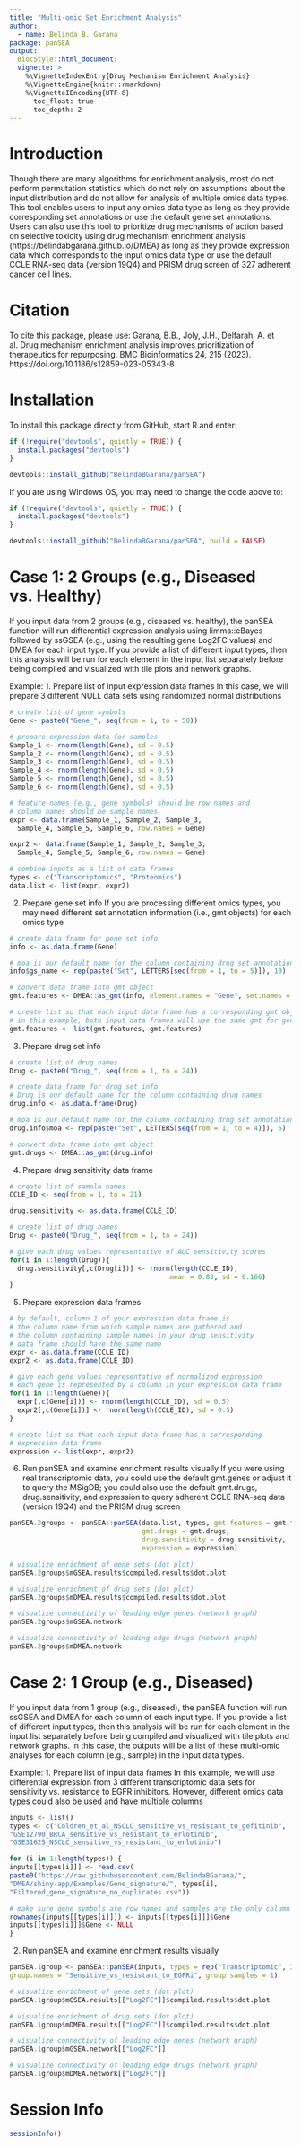 ```yaml
---
title: "Multi-omic Set Enrichment Analysis"
author: 
  - name: Belinda B. Garana
package: panSEA
output:
  BiocStyle::html_document:
  vignette: >
    %\VignetteIndexEntry{Drug Mechanism Enrichment Analysis}
    %\VignetteEngine{knitr::rmarkdown}
    %\VignetteIEncoding{UTF-8}
      toc_float: true
      toc_depth: 2
---
```


# Introduction
Though there are many algorithms for enrichment analysis, most do not perform 
permutation statistics which do not rely on assumptions about the input 
distribution and do not allow for analysis of multiple omics data types. 
This tool enables users to input any omics data type as long as they provide 
corresponding set annotations or use the default gene set annotations. Users 
can also use this tool to prioritize drug mechanisms of action based on 
selective toxicity using drug mechanism enrichment analysis 
(https://belindabgarana.github.io/DMEA) as long as they provide expression 
data which corresponds to the input omics data type or use the default CCLE 
RNA-seq data (version 19Q4) and PRISM drug screen of 327 adherent cancer cell 
lines.

# Citation
To cite this package, please use:
Garana, B.B., Joly, J.H., Delfarah, A. et al. Drug mechanism enrichment analysis improves prioritization of therapeutics for repurposing. BMC Bioinformatics 24, 215 (2023). https://doi.org/10.1186/s12859-023-05343-8

# Installation
To install this package directly from GitHub, start R and enter:
```r
if (!require("devtools", quietly = TRUE)) {
  install.packages("devtools")
}

devtools::install_github("BelindaBGarana/panSEA")
```

If you are using Windows OS, you may need to change the code above to:
```r
if (!require("devtools", quietly = TRUE)) {
  install.packages("devtools")
}

devtools::install_github("BelindaBGarana/panSEA", build = FALSE)
```

# Case 1: 2 Groups (e.g., Diseased vs. Healthy)
If you input data from 2 groups (e.g., diseased vs. healthy), the panSEA 
function will run differential expression analysis using limma::eBayes 
followed by ssGSEA (e.g., using the resulting gene Log2FC values) and DMEA 
for each input type. If you provide a list of different input types, then this 
analysis will be run for each element in the input list separately before being 
compiled and visualized with tile plots and network graphs.

Example:
1. Prepare list of input expression data frames
In this case, we will prepare 3 different NULL data sets using randomized 
normal distributions
```r
# create list of gene symbols
Gene <- paste0("Gene_", seq(from = 1, to = 50))

# prepare expression data for samples
Sample_1 <- rnorm(length(Gene), sd = 0.5)
Sample_2 <- rnorm(length(Gene), sd = 0.5)
Sample_3 <- rnorm(length(Gene), sd = 0.5)
Sample_4 <- rnorm(length(Gene), sd = 0.5)
Sample_5 <- rnorm(length(Gene), sd = 0.5)
Sample_6 <- rnorm(length(Gene), sd = 0.5)

# feature names (e.g., gene symbols) should be row names and 
# column names should be sample names
expr <- data.frame(Sample_1, Sample_2, Sample_3, 
  Sample_4, Sample_5, Sample_6, row.names = Gene)

expr2 <- data.frame(Sample_1, Sample_2, Sample_3, 
  Sample_4, Sample_5, Sample_6, row.names = Gene)

# combine inputs as a list of data frames
types <- c("Transcriptomics", "Proteomics")
data.list <- list(expr, expr2)
```

2. Prepare gene set info
If you are processing different omics types, you may need different set 
annotation information (i.e., gmt objects) for each omics type
```r
# create data frame for gene set info
info <- as.data.frame(Gene)

# moa is our default name for the column containing drug set annotations
info$gs_name <- rep(paste("Set", LETTERS[seq(from = 1, to = 5)]), 10)

# convert data frame into gmt object
gmt.features <- DMEA::as_gmt(info, element.names = "Gene", set.names = "gs_name")

# create list so that each input data frame has a corresponding gmt object
# in this example, both input data frames will use the same gmt for gene sets
gmt.features <- list(gmt.features, gmt.features)
```

3. Prepare drug set info
```r
# create list of drug names
Drug <- paste0("Drug_", seq(from = 1, to = 24))

# create data frame for drug set info
# Drug is our default name for the column containing drug names
drug.info <- as.data.frame(Drug)

# moa is our default name for the column containing drug set annotations
drug.info$moa <- rep(paste("Set", LETTERS[seq(from = 1, to = 4)]), 6)

# convert data frame into gmt object
gmt.drugs <- DMEA::as_gmt(drug.info)
```

4. Prepare drug sensitivity data frame
```r
# create list of sample names
CCLE_ID <- seq(from = 1, to = 21)

drug.sensitivity <- as.data.frame(CCLE_ID)

# create list of drug names
Drug <- paste0("Drug_", seq(from = 1, to = 24))

# give each drug values representative of AUC sensitivity scores
for(i in 1:length(Drug)){
  drug.sensitivity[,c(Drug[i])] <- rnorm(length(CCLE_ID),
                                        mean = 0.83, sd = 0.166)
}
```

5. Prepare expression data frames
```r
# by default, column 1 of your expression data frame is
# the column name from which sample names are gathered and
# the column containing sample names in your drug sensitivity
# data frame should have the same name
expr <- as.data.frame(CCLE_ID)
expr2 <- as.data.frame(CCLE_ID)

# give each gene values representative of normalized expression
# each gene is represented by a column in your expression data frame
for(i in 1:length(Gene)){
  expr[,c(Gene[i])] <- rnorm(length(CCLE_ID), sd = 0.5)
  expr2[,c(Gene[i])] <- rnorm(length(CCLE_ID), sd = 0.5)
}

# create list so that each input data frame has a corresponding 
# expression data frame
expression <- list(expr, expr2)
```

6. Run panSEA and examine enrichment results visually
If you were using real transcriptomic data, you could use the default 
gmt.genes or adjust it to query the MSigDB; you could also use the default 
gmt.drugs, drug.sensitivity, and expression to query adherent CCLE RNA-seq data 
(version 19Q4) and the PRISM drug screen
```r
panSEA.2groups <- panSEA::panSEA(data.list, types, gmt.features = gmt.features, 
                                 gmt.drugs = gmt.drugs, 
                                 drug.sensitivity = drug.sensitivity, 
                                 expression = expression)

# visualize enrichment of gene sets (dot plot)
panSEA.2groups$mGSEA.results$compiled.results$dot.plot

# visualize enrichment of drug sets (dot plot)
panSEA.2groups$mDMEA.results$compiled.results$dot.plot

# visualize connectivity of leading edge genes (network graph)
panSEA.2groups$mGSEA.network

# visualize connectivity of leading edge drugs (network graph)
panSEA.2groups$mDMEA.network
```

# Case 2: 1 Group (e.g., Diseased)
If you input data from 1 group (e.g., diseased), the panSEA function will run 
ssGSEA and DMEA for each column of each input type. If you provide a list of 
different input types, then this analysis will be run for each element in the 
input list separately before being compiled and visualized with tile plots and 
network graphs. In this case, the outputs will be a list of these multi-omic 
analyses for each column (e.g., sample) in the input data types.

Example:
1. Prepare list of input data frames
In this example, we will use differential expression from 3 different
transcriptomic data sets for sensitivity vs. resistance to EGFR inhibitors. 
However, different omics data types could also be used and have multiple columns
```r
inputs <- list()
types <- c("Coldren_et_al_NSCLC_sensitive_vs_resistant_to_gefitinib",
"GSE12790_BRCA_sensitive_vs_resistant_to_erlotinib",
"GSE31625_NSCLC_sensitive_vs_resistant_to_erlotinib")

for (i in 1:length(types)) {
inputs[[types[i]]] <- read.csv(
paste0("https://raw.githubusercontent.com/BelindaBGarana/", 
"DMEA/shiny-app/Examples/Gene_signature/", types[i], 
"Filtered_gene_signature_no_duplicates.csv"))

# make sure gene symbols are row names and samples are the only column names
rownames(inputs[[types[i]]]) <- inputs[[types[i]]]$Gene
inputs[[types[i]]]$Gene <- NULL
}
```

2. Run panSEA and examine enrichment results visually
```r
panSEA.1group <- panSEA::panSEA(inputs, types = rep("Transcriptomic", 3), 
group.names = "Sensitive_vs_resistant_to_EGFRi", group.samples = 1)

# visualize enrichment of gene sets (dot plot)
panSEA.1group$mGSEA.results[["Log2FC"]]$compiled.results$dot.plot

# visualize enrichment of drug sets (dot plot)
panSEA.1group$mDMEA.results[["Log2FC"]]$compiled.results$dot.plot

# visualize connectivity of leading edge genes (network graph)
panSEA.1group$mGSEA.network[["Log2FC"]]

# visualize connectivity of leading edge drugs (network graph)
panSEA.1group$mDMEA.network[["Log2FC"]]
```

# Session Info
```r
sessionInfo()
```
